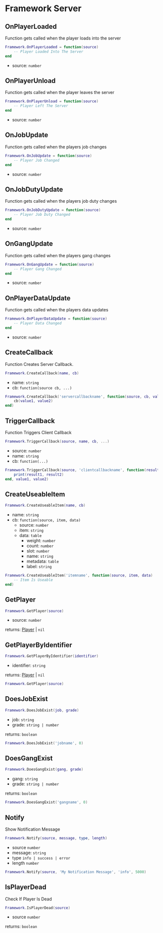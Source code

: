# Framework Server

## OnPlayerLoaded

Function gets called when the player loads into the server

```lua
Framework.OnPlayerLoaded = function(source)
    -- Player Loaded Into The Server
end
```
- source: `number`

## OnPlayerUnload

Function gets called when the player leaves the server

```lua
Framework.OnPlayerUnload = function(source)
    -- Player Left The Server
end
```

- source: `number`

## OnJobUpdate

Function gets called when the players job changes

```lua
Framework.OnJobUpdate = function(source)
    -- Player Job Changed
end
```

- source: `number`

## OnJobDutyUpdate

Function gets called when the players job duty changes

```lua
Framework.OnJobDutyUpdate = function(source)
    -- Player Job Duty Changed
end
```

- source: `number`

## OnGangUpdate

Function gets called when the players gang changes

```lua
Framework.OnGangUpdate = function(source)
    -- Player Gang Changed
end
```

- source: `number`

## OnPlayerDataUpdate

Function gets called when the players data updates

```lua
Framework.OnPlayerDataUpdate = function(source)
    -- Player Data Changed
end
```

- source: `number`

## CreateCallback

Function Creates Server Callback.

```lua
Framework.CreateCallback(name, cb)
```

- name: `string`
- cb: `function(source cb, ...)`

```lua
Framework.CreateCallback('servercallbackname', function(source, cb, value1, value2)
    cb(value1, value2)
end)
```

## TriggerCallback

Function Triggers Client Callback

```lua
Framework.TriggerCallback(source, name, cb, ...)
```

- source: `number`
- name: `string`
- cb: `function(...)`

```lua
Framework.TriggerCallback(source, 'clientcallbackname', function(result1, result2)
    print(result1, result2)
end, value1, value2)
```

## CreateUseableItem

```lua
Framework.CreateUseableItem(name, cb)
```

- name: `string`
- cb: `function(source, item, data)`
    - source: `number`
    - item: `string`
    - data: `table`
        - weight: `number`
        - count: `number`
        - slot: `number`
        - name: `string`
        - metadata: `table`
        - label: `string`

```lua
Framework.CreateUseableItem('itemname', function(source, item, data)
    -- Item Is Useable
end)
```

## GetPlayer

```lua
Framework.GetPlayer(source)
```

- source: `number`

returns: [Player](/bridge/framework/player) | `nil`

## GetPlayerByIdentifier

```lua
Framework.GetPlayerByIdentifier(identifier)
```

- identifier: `string`

returns: [Player](/bridge/framework/player) | `nil`

```lua
Framework.GetPlayer(source)
```

## DoesJobExist

```lua
Framework.DoesJobExist(job, grade)
```

- job: `string`
- grade: `string | number`

returns: `boolean`

```lua
Framework.DoesJobExist('jobname', 0)
```

## DoesGangExist

```lua
Framework.DoesGangExist(gang, grade)
```

- gang: `string`
- grade: `string | number`

returns: `boolean`

```lua
Framework.DoesGangExist('gangname', 0)
```

## Notify

Show Notification Message

```lua
Framework.Notify(source, message, type, length)
```

- source `number`
- message: `string`
- type `info | success | error`
- length `number`

```lua
Framework.Notify(source, 'My Notification Message', 'info', 5000)
```

## IsPlayerDead

Check If Player Is Dead

```lua
Framework.IsPlayerDead(source)
```

- source `number`

returns: `boolean`